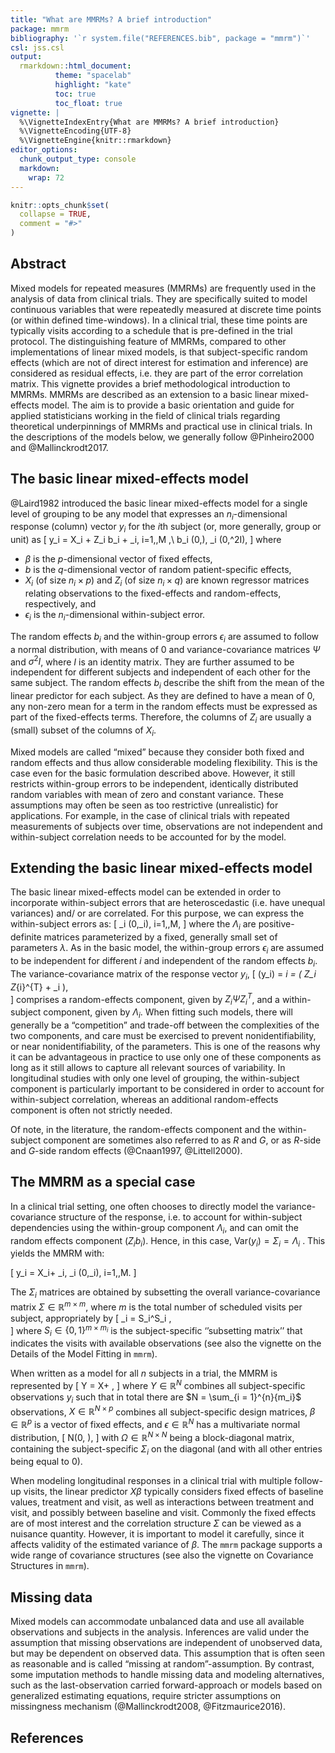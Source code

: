 ```yaml
---
title: "What are MMRMs? A brief introduction"
package: mmrm
bibliography: '`r system.file("REFERENCES.bib", package = "mmrm")`'
csl: jss.csl
output:
  rmarkdown::html_document:
          theme: "spacelab"
          highlight: "kate"
          toc: true
          toc_float: true
vignette: |
  %\VignetteIndexEntry{What are MMRMs? A brief introduction}
  %\VignetteEncoding{UTF-8}
  %\VignetteEngine{knitr::rmarkdown}
editor_options:
  chunk_output_type: console
  markdown:
    wrap: 72
---
```



```r
knitr::opts_chunk$set(
  collapse = TRUE,
  comment = "#>"
)
```


## Abstract

Mixed models for repeated measures (MMRMs) are frequently used in the analysis of data from clinical trials. 
They are specifically suited to model continuous variables that were repeatedly measured at discrete time points (or within defined time-windows).
In a clinical trial, these time points are typically visits according to a schedule that is pre-defined in the trial protocol.
The distinguishing feature of MMRMs, compared to other implementations of linear mixed models, is that subject-specific random effects (which are not of direct interest for estimation and inference) are considered as residual effects, i.e. they are part of the error correlation matrix.
This vignette provides a brief methodological introduction to MMRMs.
MMRMs are described as an extension to a basic linear mixed-effects model.
The aim is to provide a basic orientation and guide for applied statisticians working in the field of clinical trials regarding theoretical underpinnings of MMRMs and practical use in clinical trials. In the descriptions of the models below, we generally follow @Pinheiro2000 and @Mallinckrodt2017. 


## The basic linear mixed-effects model

@Laird1982 introduced the basic linear mixed-effects model for a single level of grouping to be any model that expresses an $n_i$-dimensional response (column) vector $y_i$ for the $i$th subject (or, more generally, group or unit) as
\[
 y_i = X_i \beta + Z_i b_i + \epsilon_i, \quad i=1,\ldots,M ,\\
 b_i \sim \mathcal{N}(0,\Psi), \quad \epsilon_i \sim \mathcal{N}(0,\sigma^2I),
\]
where 

* $\beta$ is the $p$-dimensional vector of fixed effects,
* $b$ is the $q$-dimensional vector of random patient-specific effects, 
* $X_i$ (of size $n_i \times p$) and $Z_i$ (of size $n_i \times q$) are known regressor matrices relating observations to the fixed-effects and random-effects, respectively, and 
* $\epsilon_i$ is the $n_i$-dimensional within-subject error.

The random effects $b_i$ and the within-group errors $\epsilon_i$ are assumed to  follow a normal distribution, with means of $0$ and variance-covariance matrices  $\Psi$ and $\sigma^2I$, where $I$ is an identity matrix. They are further assumed to be independent for different subjects and independent of each other for the same subject.
The random effects $b_i$ describe the shift from the mean of the linear predictor for each subject. As they are defined to have a mean of $0$, any
non-zero mean for a term in the random effects must be expressed as part
of the fixed-effects terms. Therefore, the columns of $Z_i$ are usually a (small) subset of the columns of $X_i$.

Mixed models are called "mixed" because they consider both fixed and random effects and thus allow considerable modeling flexibility. This is the case even for the basic formulation described above. However, it still restricts within-group errors to be independent, identically distributed random variables with mean of zero and constant variance. These assumptions may often be seen as too restrictive (unrealistic) for applications. For example, in the case of clinical trials with  repeated measurements of subjects over time, observations are not independent and within-subject correlation needs to be accounted for by the model.


## Extending the basic linear mixed-effects model

The basic linear mixed-effects model can be extended in order to incorporate within-subject errors that are heteroscedastic (i.e.\ have unequal variances) and/ or are correlated.
For this purpose, we can express the within-subject errors as:
\[
  \epsilon_i \sim \mathcal{N}(0,\Lambda_i), \quad i=1,\ldots,M,
\]
where the $\Lambda_i$ are positive-definite matrices parameterized by a fixed, generally small set of parameters $\lambda$. As in the basic model, the within-group errors $\epsilon_i$ are assumed to be independent for different $i$ and independent of the random effects $b_i$. 
The variance-covariance matrix of the response vector $y_i$,
\[
  \text{Var}(y_i) = \Sigma_i = \left( Z_i \Psi Z_{i}^{T} + \Lambda_i \right),  
\]
comprises a random-effects component, given by $Z_i \Psi Z_{i}^{T}$, and a within-subject component, given by $\Lambda_i$. 
When fitting such models, there will generally be a "competition" and trade-off between the complexities of the two components, and care must be exercised to prevent nonidentifiability, or near nonidentifiability, of the parameters. This is one of the reasons why it can be advantageous in practice to use only one of these components as long as it still allows to capture all relevant sources of variability. In longitudinal studies with only one level of grouping, the within-subject component is particularly important to be considered in order to account for within-subject correlation, whereas an additional random-effects component is often not strictly needed.

Of note, in the literature, the random-effects component and the within-subject component are sometimes also referred to as $R$ and $G$, or as $R$-side and $G$-side random effects (@Cnaan1997, @Littell2000).

## The MMRM as a special case

In a clinical trial setting, one often chooses to directly model the variance-covariance structure of the response, i.e. to account for within-subject dependencies using the within-group component $\Lambda_i$, and can omit the random effects component ($Z_i b_i$). Hence, in this case, $\text{Var}(y_i)=\Sigma_i=\Lambda_i$ . This yields the MMRM with:

\[
     y_i = X_i\beta + \epsilon_i, \quad \epsilon_i \sim \mathcal{N}(0,\Sigma_i), \quad i=1,\ldots,M.
\]

The $\Sigma_i$ matrices are obtained by subsetting the overall variance-covariance matrix  $\Sigma \in \mathbb{R}^{m \times m}$, where $m$ is the total number of scheduled visits per subject, appropriately by
\[
     \Sigma_i = S_i^\top \Sigma S_i ,    
\]
where $S_i \in \{0, 1\}^{m \times m_i}$ is the subject-specific ''subsetting matrix'' that indicates the visits with available observations (see also the vignette on the Details of the Model Fitting in `mmrm`).

When written as a model for all $n$ subjects in a trial, the MMRM is represented by
\[
Y = X\beta + \epsilon,
\]
where $Y \in \mathbb{R}^N$ combines all subject-specific observations $y_i$ such that in total there are $N = \sum_{i = 1}^{n}{m_i}$ observations,
$X \in \mathbb{R}^{N \times p}$ combines all subject-specific design matrices, 
$\beta \in \mathbb{R}^p$ is a vector of fixed effects, and 
$\epsilon \in \mathbb{R}^N$ has a multivariate normal distribution,
\[
\epsilon \sim N(0, \Omega),
\]
with $\Omega \in \mathbb{R}^{N \times N}$ being a block-diagonal matrix, containing the subject-specific $\Sigma_i$ on the diagonal (and with all other entries being equal to $0$).

When modeling longitudinal responses in a clinical trial with multiple follow-up visits, the linear predictor $X\beta$ typically considers fixed effects of baseline values, treatment and visit, as well as interactions between treatment and visit, and possibly between baseline and visit. Commonly the fixed effects are of most interest and the correlation structure $\Sigma$ can be viewed as a nuisance quantity. However, it is important to model it carefully, since it affects validity of the estimated variance of $\beta$. The `mmrm` package supports a wide range of covariance structures (see also the vignette on Covariance Structures in `mmrm`).


## Missing data

Mixed models can accommodate unbalanced data and use all available observations and subjects in the analysis. Inferences are valid under the assumption that missing observations are independent of unobserved data, but may be dependent on observed data. This assumption that is often seen as reasonable and is called "missing at random"-assumption. By contrast, some imputation methods to handle missing data and modeling alternatives, such as the last-observation carried forward-approach or models based on generalized estimating equations, require stricter assumptions on missingness mechanism (@Mallinckrodt2008, @Fitzmaurice2016).


## References

